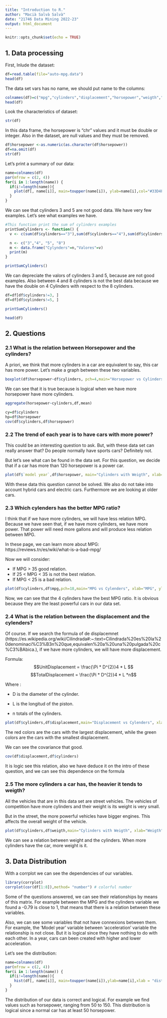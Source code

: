 ```yaml
---
title: "Introduction to R."
author: "Macià Salvà Salvà"
date: "21746 Data Mining 2022-23"
output: html_document
---
```


```r
knitr::opts_chunk$set(echo = TRUE)
```

## 1. Data processing

First, Inlude the dataset:

```r
df=read.table(file="auto-mpg.data")
head(df)
```

The data set vars has no name, we should put name to the columns: 

```r
colnames(df)=c("mpg","cylinders","displacement","horsepower","weigth","acceleration","model year","origin","car name")
head(df)
```

Look the characteristics of dataset:

```r
str(df)
```

In this data frame, the horsepower is "chr" values and it must be double or integer. Also in the dataset, are null values and they must be removed.


```r
df$horsepower <-as.numeric(as.character(df$horsepower))
df=na.omit(df)
str(df)
```

Let's print a summary of our data:

```r
name=colnames(df)
par(mfrow = c(2, 4))
for(i in 1:length(name)) {
  if(i!=length(name)){
    plot(df[, name[i]], main=toupper(name[i]), ylab=name[i],col="#33D4FF") 
  }
}
```

We can see that cylinders 3 and 5 are not good data. We have very few examples. Let's see what examples we have.

```r
#This function print the sum of cylinders examples
printSumCylinders <- function() {
  v <- c(sum(df$cylinders=="3"),sum(df$cylinders=="4"),sum(df$cylinders=="5"),sum(df$cylinders=="8"))

  n <- c("3","4", "5", "8")
  m <- data.frame("Cylynders"=n,"Valores"=v)
  print(m)
}
```


```r
printSumCylinders()
```

We can depreciate the valors of cylinders 3 and 5, because are not good examples. Also between 4 and 8 cylinders is not the best data because we have the double on 4 Cylinders with respect to the 8 cylinders.

```r
df=df[df$cylinders!=3, ]
df=df[df$cylinders!=5, ]

printSumCylinders()
```
```r
head(df)
```

## 2. Questions

### 2.1 What is the relation between Horsepower and the cylinders?

A priori, we think that more cylinders in a car are equivalent to say, this car has more power.
Let's make a graph between these two variables.

```r
boxplot(df$horsepower~df$cylinders, pch=4,main="Horsepower vs Cylinders", xlab="Horsepower", ylab="Cylinders", col='#FF5733')
```

We can see that it is true because is logical when we have more horsepower have more cylinders.

```r
aggregate(horsepower~cylinders,df,mean)
```

```r
cy=df$cylinders
hp=df$horsepower
cov(df$cylinders,df$horsepower)
```

### 2.2 The trend of each year is to have cars with more power?

This could be an interesting question to ask. But, with these data set can really answer that? Do people normally have sports cars? Definitely not.  

But let's see what can be found in the data set. For this question, we decide that if a car has more than 120 horsepower is a power car.

```r
plot(df$`model year`,df$horsepower, main="Cylinders with Weigth", xlab="Horsepower", ylab="Model year",pch=20, col= ifelse(df$horsepower > 120, 'red','green'))
```

With these data this question cannot be solved. We also do not take into account hybrid cars and electric cars. Furthermore we are looking at older cars.

### 2.3 Which cylenders has the better MPG ratio?

I think that if we have more cylinders, we will have less relation MPG. Because we have seen that, if we have more cylinders, we have more power. That power will need more gallons and will produce less relation between MPG.

In these page, we can learn more about MPG: https://reviews.tn/es/wiki/what-is-a-bad-mpg/

Now we will consider:

* If MPG > 35 good relation.
* If 25 < MPG < 35 is not the best relation.
* If MPG < 25 is a bad relation.

```r
plot(df$cylinders,df$mpg,pch=18,main="MPG vs Cylenders", xlab="MPG", ylab="Cylinders", col = ifelse(df$mpg >35,'green',ifelse(df$mpg >25,'yellow','red')))
```

Now, we can see that the 4 cylinders have the best MPG ratio. It is obvious because they are the least powerful cars in our data set.


### 2.4 What is the relation between the displacement and the cylenders?

Of course. If we search the formula of de displacemnet (https://es.wikipedia.org/wiki/Cilindrada#:~:text=Cilindrada%20es%20la%20denominaci%C3%B3n%20que,equivalen%20a%20una%20pulgada%20c%C3%BAbica.), if we have more cylinders, we will have more displacement.
 
Formula:
$$UnitDisplacement = \frac{\Pi * D^{2}}4 * L $$
$$TotalDisplacement = \frac{\Pi * D^{2}}4 * L *n$$

Where :

* D is the diameter of the cylinder.
 
* L is the longitud of the piston.

* n totals of the cylinders.

```r
plot(df$cylinders,df$displacement,main="Displacement vs Cylenders", xlab="Cylinders", ylab="Displacement",col = ifelse(df$displacement >300,'red',ifelse(df$displacement >200,'yellow','green')))
```

The red colors are the cars with the largest displacement, while the green colors are the cars with the smallest displacement.

We can see the covariance that good.

```r
cov(df$displacement,df$cylinders)
```

It is logic see this relation, also we have deduce it on the intro of these question, and we can see this dependence on the formula

### 2.5 The more cylinders a car has, the heavier it tends to weigth?

All the vehicles that are in this data set are street vehicles. The vehicles of competition have more cylinders and their weight is its weight is very small.

But in the street, the more powerful vehicles have bigger engines. This affects the overall weight of the vehicle.


```r
plot(df$cylinders,df$weigth,main="Cylinders with Weigth", xlab="Weigth", ylab="Cylinders", pch=18,col= ifelse(df$cylinders==4,'#DEB887',ifelse(df$cylinders==6,'#5F9EA0','#FF7F50')))
```

We can see a relation between weight and the cylinders. When more cylinders have the car, more weight is it.

## 3. Data Distribution

With a corrplot we can see the dependencies of our variables. 

```r
library(corrplot)
corrplot(cor(df[1:8]),method= "number") # colorful number
```

Some of the questions answered, we can see their relationships by means of this matrix. For example between the MPG and the cylinders variable we found a -0.79 is close to 1, that means that there is a relation between these variables.

Also, we can see some variables that not have connexions between them. For example, the  'Model year' variable between 'acceleration'  variable the relationship is not close. But it is logical since they have nothing to do with each other. In a year, cars can been created with higher and lower acceleration.


Let's see the distribution:

```r
name=colnames(df)
par(mfrow = c(2, 4))
for(i in 1:length(name)) {
  if(i!=length(name)){
    hist(df[, name[i]], main=toupper(name[i]),ylab=name[i],xlab = "distribution",col="#33D4FF") 
  }
}
```

The distribution of our data is correct and logical. For example we find values such as horsepower, ranging from 50 to 150. This distribution is logical since a normal car has at least 50 horsepower.
